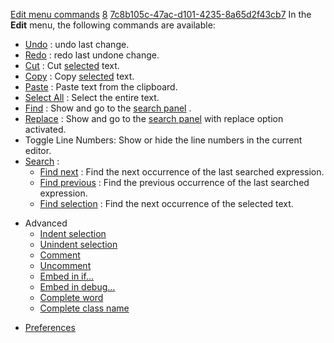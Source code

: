 [[Property:title|Edit menu commands]]
[[Property:weight|8]]
[[Property:uuid|7c8b105c-47ac-d101-4235-8a65d2f43cb7]]
In the '''Edit''' menu, the following commands are available: 
*  [[History functionality|Undo]] : undo last change. 
*  [[History functionality|Redo]] : redo last undone change. 
*  [[Clipboard functionality|Cut]] : Cut [[Selection|selected]]  text. 
*  [[Clipboard functionality|Copy]] : Copy [[Selection|selected]]  text. 
*  [[Clipboard functionality|Paste]] : Paste text from the clipboard. 
*  [[Selection|Select All]] : Select the entire text. 
*  [[Search tool|Find]] : Show and go to the [[Search tool|search panel]] . 
*  [[Search tool|Replace]] : Show and go to the [[Search tool|search panel]]  with replace option activated. 
*  Toggle Line Numbers: Show or hide the line numbers in the current editor. 
*  [[Search functionality|Search]] : 
**  [[Search functionality|Find next]] : Find the next occurrence of the last searched expression. 
**  [[Search functionality|Find previous]] : Find the previous occurrence of the last searched expression. 
**  [[Search functionality|Find selection]] : Find the next occurrence of the selected text. 

* Advanced 
**  [[Indent and unindent selection|Indent selection]]  
**  [[Indent and unindent selection|Unindent selection]]  
**  [[Comment and uncomment lines|Comment]]  
**  [[Comment and uncomment lines|Uncomment]]  
**  [[Embed lines in 'if then...end' or in 'debug...end'|Embed in if...]]  
**  [[Embed lines in 'if then...end' or in 'debug...end'|Embed in debug...]]  
**  [[Feature call auto complete|Complete word]]  
**  [[Class name auto complete|Complete class name]]  

*  [[Preference window overview|Preferences]]  




